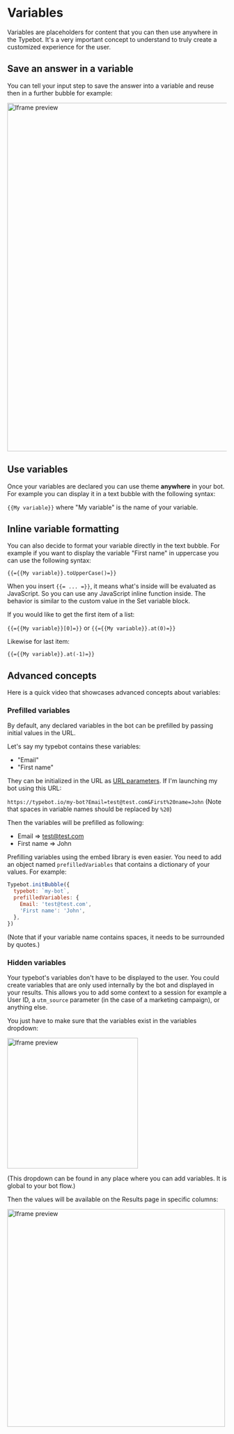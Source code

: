 
# Variables

Variables are placeholders for content that you can then use anywhere in the Typebot. It's a very important concept to understand to truly create a customized experience for the user.

## Save an answer in a variable

You can tell your input step to save the answer into a variable and reuse then in a further bubble for example:

<img src="/img/variables/question.png" width="800" alt="Iframe preview" />

## Use variables

Once your variables are declared you can use theme **anywhere** in your bot. For example you can display it in a text bubble with the following syntax:

`{{My variable}}` where "My variable" is the name of your variable.

## Inline variable formatting

You can also decide to format your variable directly in the text bubble. For example if you want to display the variable "First name" in uppercase you can use the following syntax:

`{{={{My variable}}.toUpperCase()=}}`

When you insert `{{= ... =}}`, it means what's inside will be evaluated as JavaScript. So you can use any JavaScript inline function inside. The behavior is similar to the custom value in the Set variable block.

If you would like to get the first item of a list:

`{{={{My variable}}[0]=}}` or `{{={{My variable}}.at(0)=}}`

Likewise for last item:

`{{={{My variable}}.at(-1)=}}`

## Advanced concepts

Here is a quick video that showcases advanced concepts about variables:

<YoutubeEmbed videoId="o715Tjv1ijI" />

### Prefilled variables

By default, any declared variables in the bot can be prefilled by passing initial values in the URL.

Let's say my typebot contains these variables:

- "Email"
- "First name"

They can be initialized in the URL as [URL parameters](https://www.semrush.com/blog/url-parameters/). If I'm launching my bot using this URL:

`https://typebot.io/my-bot?Email=test@test.com&First%20name=John` (Note that spaces in variable names should be replaced by `%20`)

Then the variables will be prefilled as following:

- Email => test@test.com
- First name => John

Prefilling variables using the embed library is even easier. You need to add an object named `prefilledVariables` that contains a dictionary of your values. For example:

```js
Typebot.initBubble({
  typebot: `my-bot`,
  prefilledVariables: {
    Email: 'test@test.com',
    'First name': 'John',
  },
})
```

(Note that if your variable name contains spaces, it needs to be surrounded by quotes.)

### Hidden variables

Your typebot's variables don't have to be displayed to the user. You could create variables that are only used internally by the bot and displayed in your results. This allows you to add some context to a session for example a User ID, a `utm_source` parameter (in the case of a marketing campaign), or anything else.

You just have to make sure that the variables exist in the variables dropdown:

<img src="/img/variables/declaring.png" width="300" alt="Iframe preview" />

(This dropdown can be found in any place where you can add variables. It is global to your bot flow.)

Then the values will be available on the Results page in specific columns:

<img
  src="/img/variables/hiddenVariablesResults.png"
  width="500"
  alt="Iframe preview"
/>
